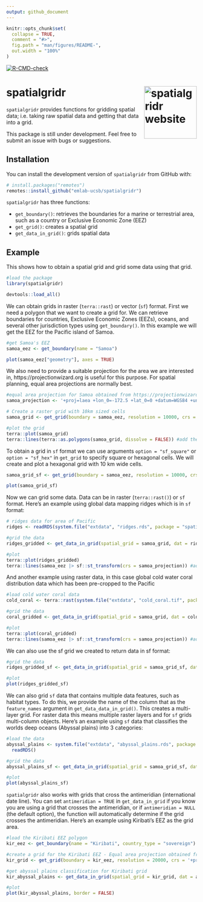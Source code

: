 ```yaml
---
output: github_document
---
```


<!-- README.md is generated from README.Rmd. Please edit that file -->

```r
knitr::opts_chunk$set(
  collapse = TRUE,
  comment = "#>",
  fig.path = "man/figures/README-",
  out.width = "100%"
)
```

<!-- badges: start -->
[![R-CMD-check](https://github.com/emlab-ucsb/spatialgridr/actions/workflows/R-CMD-check.yaml/badge.svg)](https://github.com/emlab-ucsb/spatialgridr/actions/workflows/R-CMD-check.yaml)
<!-- badges: end -->

# spatialgridr <a href="https://emlab-ucsb.github.io/spatialgridr/"><img src="man/figures/logo.png" align="right" height="139" alt="spatialgridr website" /></a>

`spatialgridr` provides functions for gridding spatial data; i.e. taking raw spatial data and getting that data into a grid.

This package is still under development. Feel free to submit an issue with bugs or suggestions.

## Installation

You can install the development version of `spatialgridr` from GitHub with:

``` r
# install.packages("remotes")
remotes::install_github("emlab-ucsb/spatialgridr")
```

`spatialgridr` has three functions:

* `get_boundary()`: retrieves the boundaries for a marine or terrestrial area, such as a country or Exclusive Economic Zone (EEZ)
* `get_grid()`: creates a spatial grid
* `get_data_in_grid()`: grids spatial data


## Example

This shows how to obtain a spatial grid and grid some data using that grid.

```r
#load the package
library(spatialgridr)
```

```r
devtools::load_all()
```

We can obtain grids in raster (`terra::rast`) or vector (`sf`) format. First we need a polygon that we want to create a grid for. We can retrieve boundaries for countries, Exclusive Economic Zones (EEZs), oceans, and several other jurisdiction types using `get_boundary()`. In this example we will get the EEZ for the Pacific island of Samoa. 

```r
#get Samoa's EEZ
samoa_eez <- get_boundary(name = "Samoa")

plot(samoa_eez["geometry"], axes = TRUE)
```

We also need to provide a suitable projection for the area we are interested in, https://projectionwizard.org is useful for this purpose. For spatial planning, equal area projections are normally best.

```r
#equal area projection for Samoa obtained from https://projectionwizard.org
samoa_projection <- '+proj=laea +lon_0=-172.5 +lat_0=0 +datum=WGS84 +units=m +no_defs'

# Create a raster grid with 10km sized cells
samoa_grid <- get_grid(boundary = samoa_eez, resolution = 10000, crs = samoa_projection)

#plot the grid
terra::plot(samoa_grid)
terra::lines(terra::as.polygons(samoa_grid, dissolve = FALSE)) #add the outlines of each cell

```

To obtain a grid in `sf` format we can use arguments `option = "sf_square"` or `option = "sf_hex"` in `get_grid` to specify square or hexagonal cells. We will create and plot a hexagonal grid with 10 km wide cells.

```r
samoa_grid_sf <- get_grid(boundary = samoa_eez, resolution = 10000, crs = samoa_projection, output = "sf_hex")

plot(samoa_grid_sf)
```

Now we can grid some data. Data can be in raster (`terra::rast()`) or `sf` format. Here's an example using global data mapping ridges which is in `sf` format:

```r
# ridges data for area of Pacific
ridges <- readRDS(system.file("extdata", "ridges.rds", package = "spatialgridr"))

#grid the data
ridges_gridded <- get_data_in_grid(spatial_grid = samoa_grid, dat = ridges)

#plot
terra::plot(ridges_gridded)
terra::lines(samoa_eez |> sf::st_transform(crs = samoa_projection)) #add Samoa's EEZ
```

And another example using raster data, in this case global cold water coral distribution data which has been pre-cropped to the Pacific

```r
#load cold water coral data
cold_coral <- terra::rast(system.file("extdata", "cold_coral.tif", package = "spatialgridr"))

#grid the data
coral_gridded <- get_data_in_grid(spatial_grid = samoa_grid, dat = cold_coral)

#plot
terra::plot(coral_gridded)
terra::lines(samoa_eez |> sf::st_transform(crs = samoa_projection)) #add Samoa's EEZ
```

We can also use the sf grid we created to return data in sf format:

```r
#grid the data
ridges_gridded_sf <- get_data_in_grid(spatial_grid = samoa_grid_sf, dat = ridges)

#plot
plot(ridges_gridded_sf)
```

We can also grid `sf` data that contains multiple data features, such as habitat types. To do this, we provide the name of the column that as the `feature_names` argument in `get_data_data_in_grid()`. This creates a multi-layer grid. For raster data this means multiple raster layers and for `sf` grids multi-column objects. Here's an example using `sf` data that classifies the worlds deep oceans (Abyssal plains) into 3 categories: 

```r
#load the data
abyssal_plains <- system.file("extdata", "abyssal_plains.rds", package = "spatialgridr") |>
  readRDS()

#grid the data
abyssal_plains_sf <- get_data_in_grid(spatial_grid = samoa_grid_sf, dat = abyssal_plains, feature_names = "Class")

#plot
plot(abyssal_plains_sf)
```

`spatialgridr` also works with grids that cross the antimeridian (international date line). You can set `antimeridian = TRUE` in `get_data_in_grid` if you know you are using a grid that crosses the antimeridian, or if `antimeridian = NULL` (the default option), the function will automatically determine if the grid crosses the antimeridian. Here's an example using Kiribati's EEZ as the grid area.

```r
#load the Kiribati EEZ polygon
kir_eez <- get_boundary(name = "Kiribati", country_type = "sovereign")

#create a grid for the Kiribati EEZ - Equal area projection obtained from https://projectionwizard.org
kir_grid <- get_grid(boundary = kir_eez, resolution = 20000, crs = '+proj=laea +lon_0=-159.609375 +lat_0=0 +datum=WGS84 +units=m +no_defs', output = "sf_square")

#get abyssal plains classification for Kiribati grid
kir_abyssal_plains <- get_data_in_grid(spatial_grid = kir_grid, dat = abyssal_plains, feature_names = "Class")

#plot
plot(kir_abyssal_plains, border = FALSE)
```

